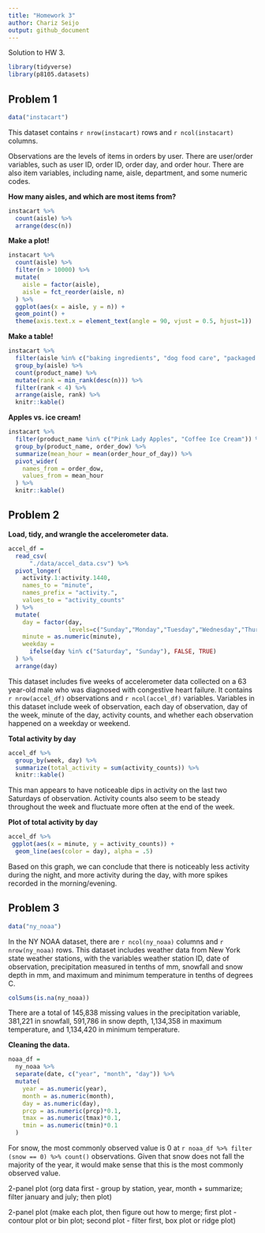 ```yaml
---
title: "Homework 3"
author: Chariz Seijo
output: github_document
---
```


Solution to HW 3. 

```r
library(tidyverse)
library(p8105.datasets)
```

## Problem 1

```r
data("instacart")
```

This dataset contains `r nrow(instacart)` rows and `r ncol(instacart)` columns.

Observations are the levels of items in orders by user. There are user/order variables, such as user ID, order ID, order day, and order hour. There are also item variables, including name, aisle, department, and some numeric codes.

**How many aisles, and which are most items from?**

```r
instacart %>% 
  count(aisle) %>% 
  arrange(desc(n))
```

**Make a plot!**

```r
instacart %>% 
  count(aisle) %>% 
  filter(n > 10000) %>% 
  mutate(
    aisle = factor(aisle),
    aisle = fct_reorder(aisle, n)
  ) %>% 
  ggplot(aes(x = aisle, y = n)) +
  geom_point() +
  theme(axis.text.x = element_text(angle = 90, vjust = 0.5, hjust=1))
```

**Make a table!**

```r
instacart %>% 
  filter(aisle %in% c("baking ingredients", "dog food care", "packaged vegetables fruits")) %>% 
  group_by(aisle) %>%
  count(product_name) %>% 
  mutate(rank = min_rank(desc(n))) %>% 
  filter(rank < 4) %>% 
  arrange(aisle, rank) %>% 
  knitr::kable()
```

**Apples vs. ice cream!**

```r
instacart %>% 
  filter(product_name %in% c("Pink Lady Apples", "Coffee Ice Cream")) %>% 
  group_by(product_name, order_dow) %>% 
  summarize(mean_hour = mean(order_hour_of_day)) %>% 
  pivot_wider(
    names_from = order_dow,
    values_from = mean_hour
  ) %>% 
  knitr::kable()
```


## Problem 2

**Load, tidy, and wrangle the accelerometer data.**

```r
accel_df = 
  read_csv(
      "./data/accel_data.csv") %>%
  pivot_longer(
    activity.1:activity.1440,
    names_to = "minute",
    names_prefix = "activity.",
    values_to = "activity_counts"
  ) %>% 
  mutate(
    day = factor(day, 
                 levels=c("Sunday","Monday","Tuesday","Wednesday","Thursday","Friday","Saturday")),
    minute = as.numeric(minute),
    weekday = 
      ifelse(day %in% c("Saturday", "Sunday"), FALSE, TRUE)
  ) %>% 
  arrange(day)
```

This dataset includes five weeks of accelerometer data collected on a 63 year-old male who was diagnosed with congestive heart failure. It contains `r nrow(accel_df)` observations and `r ncol(accel_df)` variables. Variables in this dataset include week of observation, each day of observation, day of the week, minute of the day, activity counts, and whether each observation happened on a weekday or weekend. 

**Total activity by day**

```r
accel_df %>% 
  group_by(week, day) %>% 
  summarize(total_activity = sum(activity_counts)) %>%
  knitr::kable()
```

This man appears to have noticeable dips in activity on the last two Saturdays of observation. Activity counts also seem to be steady throughout the week and fluctuate more often at the end of the week.

**Plot of total activity by day**

```r
accel_df %>% 
 ggplot(aes(x = minute, y = activity_counts)) +
  geom_line(aes(color = day), alpha = .5)
```

Based on this graph, we can conclude that there is noticeably less activity during the night, and more activity during the day, with more spikes recorded in the morning/evening.

## Problem 3

```r
data("ny_noaa")
```

In the NY NOAA dataset, there are `r ncol(ny_noaa)` columns and `r nrow(ny_noaa)` rows. This dataset includes weather data from New York state weather stations, with the variables weather station ID, date of observation, precipitation measured in tenths of mm, snowfall and snow depth in mm, and maximum and minimum temperature in tenths of degrees C. 

```r
colSums(is.na(ny_noaa))
```

There are a total of 145,838 missing values in the precipitation variable, 381,221 in snowfall, 591,786 in snow depth, 1,134,358 in maximum temperature, and 1,134,420 in minimum temperature.

**Cleaning the data.**

```r
noaa_df =
  ny_noaa %>%
  separate(date, c("year", "month", "day")) %>%
  mutate(
    year = as.numeric(year),
    month = as.numeric(month),
    day = as.numeric(day),
    prcp = as.numeric(prcp)*0.1,
    tmax = as.numeric(tmax)*0.1,
    tmin = as.numeric(tmin)*0.1
  )
```

For snow, the most commonly observed value is 0 at `r noaa_df %>% filter (snow == 0) %>% count()` observations. Given that snow does not fall the majority of the year, it would make sense that this is the most commonly observed value.


2-panel plot (org data first - group by station, year, month + summarize; filter january and july; then plot)

2-panel plot (make each plot, then figure out how to merge; first plot - contour plot or bin plot; second plot - filter first, box plot or ridge plot)